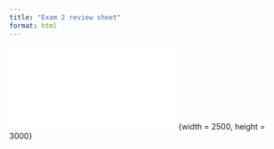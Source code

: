 ```yaml
---
title: "Exam 2 review sheet"
format: html
---
```

 
 
![](Exam_2_cheat_sheet.pdf) {width = 2500, height = 3000}
